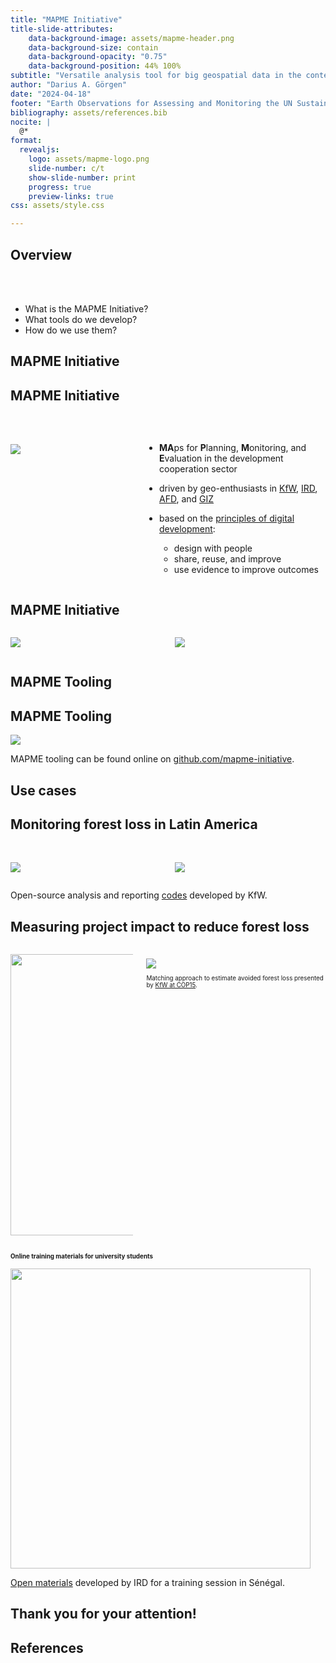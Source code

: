 ```yaml
---
title: "MAPME Initiative"
title-slide-attributes:
    data-background-image: assets/mapme-header.png
    data-background-size: contain
    data-background-opacity: "0.75"
    data-background-position: 44% 100%
subtitle: "Versatile analysis tool for big geospatial data in the context of sustainable development"
author: "Darius A. Görgen"
date: "2024-04-18"
footer: "Earth Observations for Assessing and Monitoring the UN Sustainable Development Goals (ITS3.3/ESSI4.1) - EGU2024 - Vienna"
bibliography: assets/references.bib
nocite: |
  @*
format: 
  revealjs: 
    logo: assets/mapme-logo.png
    slide-number: c/t
    show-slide-number: print
    progress: true
    preview-links: true
css: assets/style.css

---
```


## Overview {.smaller}

<br>
<br>

- What is the MAPME Initiative?
- What tools do we develop?
- How do we use them?

## MAPME Initiative {.center background-color="#032733"}


## MAPME Initiative {.smaller}

::: columns

::: {.column width="40%"}
<br>
<br>
[![](assets/mapme-components.svg)](https://www.mapme-initiative.org/){fig-align="left"}
:::


::: {.column width="60%"}
<br>

- **MA**ps for **P**lanning, **M**onitoring, and **E**valuation in the development cooperation sector

- driven by geo-enthusiasts in [KfW](https://www.kfw.de/kfw.de.html), [IRD](https://en.ird.fr/), [AFD](https://www.afd.fr/fr), and [GIZ](https://www.giz.de/) 

- based on the [principles of digital development](https://digitalprinciples.org/):
  - design with people
  - share, reuse, and improve
  - use evidence to improve outcomes
:::

:::


## MAPME Initiative {.smaller}

:::columns
::: {.column width="50%"}
![](assets/geo-data-analysis-without-mapme.svg)
:::
::: {.column width="50%"}
![](assets/geo-data-analysis-with-mapme.svg)
:::
:::

## MAPME Tooling {.center background-color="#032733"}

## MAPME Tooling {.smaller}

![](assets/mapme-compute.png)

MAPME tooling can be found online on [github.com/mapme-initiative](https://github.com/mapme-initiative/).

## Use cases {.center background-color="#032733"}

## Monitoring forest loss in Latin America {.smaller}

:::columns
::: {.column width="50%"}
<br>
![](assets/kfw-map.png)
:::
::: {.column width="50%"}
<br>
![](assets/kfw-lollipop.png)
:::
:::

Open-source analysis and reporting [codes](https://openkfw.github.io/mapme.protectedareas/index.html) developed by KfW.

## Measuring project impact to reduce forest loss 

:::columns
::: {.column width="50%"}
![](assets/kfw-flyer.png){height=450}
:::

::: {.column width="50%" style="font-size: 70%;"}
<br>
![](assets/kfw-matching.png)

Matching approach to estimate avoided forest loss presented by [KfW at COP15](https://www.kfw-entwicklungsbank.de/PDF/Evaluierung/Themenbezogene-Evaluierungen/FZE_PA_onepager.pdf). 
:::
:::


## Online training materials for university students {style="font-size: 70%;"}

![](assets/ird-training.png){fig-align="center" height=480}

[Open materials](https://lenaigmoign.github.io/JUMI_R/) developed by IRD for a training session in Sénégal.


## Thank you for your attention! {.center background-color="#032733"}


## References {.smaller}
<br>
<br>

::: {#refs}
:::

